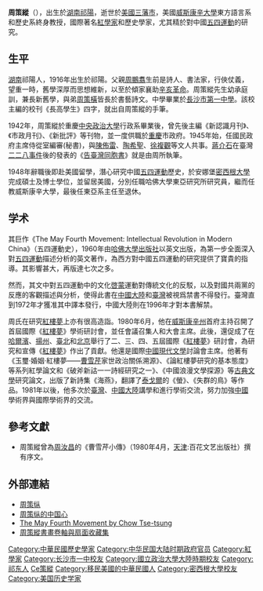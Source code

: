 {{Infobox person
| name = 周策縱
| image = 
| imagesize = 250px
| caption = 
| birth_name = 
| other_names = 
| zi = 
| hao = 
| gender = 男
| nationality = 
| birth_date = {{Birth date|1916|1|7}}
| birth_place = {{ROC-1912}}[[湖南省|湖南省]][[祁陽縣|祁陽縣]]
| death_date = {{death date and age|2007|5|7|1916|1|7}}
| death_place = {{USA}}[[三藩市|三藩市]]
| 職業 = [[歷史學家|歷史學家]]、[[紅學家|紅學家]]
}}
'''周策縱'''（{{bd|1916年|1月7日|2007年|5月7日|catIdx=Jhou周策縱}}），出生於[[湖南|湖南]][[祁陽|祁陽]]，逝世於[[美國|美國]][[三藩市|三藩市]]，美國[[威斯康辛大學|威斯康辛大學]]東方語言系和歷史系終身教授，國際著名[[紅學家|紅學家]]和歷史學家，尤其精於對中國[[五四運動|五四運動]]的研究。

==生平==
[[湖南|湖南]]祁陽人，1916年出生於祁陽。父親[[周鵬翥|周鵬翥]]生前是詩人、書法家，行俠仗義，望重一時，舊學深厚而思想維新，以至於傾家襄助[[辛亥革命|辛亥革命]]。周策縱先生幼承庭訓，兼長新舊學，與弟[[周策橫|周策橫]]皆長於書藝詩文。中學畢業於[[長沙市第一中學|長沙市第一中學]]。該校主編的校刊《長高學生》四字，就出自周策縱的手筆。

1942年，周策縱於重慶[[中央政治大學|中央政治大學]]行政系畢業後，曾先後主編《新認識月刊》、《市政月刊》、《新批評》等刊物，並一度供職於[[重慶|重慶]]市政府。1945年始，任國民政府主席侍從室編審(秘書)，與[[陳佈雷|陳佈雷]]、[[陶希聖|陶希聖]]、[[徐複觀|徐複觀]]等文人共事。[[蔣介石|蔣介石]]在臺灣[[二二八事件|二二八事件]]後的發表的《[[告臺灣同胞書|告臺灣同胞書]]》就是由周所執筆。

1948年辭職後即赴美國留學，潛心研究中國[[五四運動|五四運動]]歷史，於安娜堡[[密西根大學|密西根大學]]完成碩士及博士學位，並留居美國，分別任職哈佛大學東亞研究所研究員，繼而任教威斯康辛大學，最後任東亞系主任至退休。

==学术==
其巨作《The May Fourth Movement: Intellectual Revolution in Modern China》（五四運動史），1960年由[[哈佛大學出版社|哈佛大學出版社]]以英文出版，為第一步全面深入對[[五四運動|五四運動]]描述分析的英文著作，為西方對中國五四運動的研究提供了寶貴的指導。其影響甚大，再版達七次之多。

然而，其文中對五四運動中的文化[[啓蒙|啓蒙]]運動對傳統文化的反駁，以及對國共兩黨的反應的客觀描述與分析，使得此書在[[中國|中國大陸]]和[[臺灣|臺灣]]被視爲禁書不得發行。臺灣直到1972年才獲准其中譯本發行，中國大陸則在1996年才對本書解禁。

周氏在研究[[紅樓夢|紅樓夢]]上亦有很高造詣。1980年6月，他在[[威斯康辛州|威斯康辛州]]首府主持召開了首屆國際《[[紅樓夢|紅樓夢]]》學術研討會，並任會議召集人和大會主席。此後，還促成了在[[哈爾濱|哈爾濱]]、[[揚州|揚州]]、[[臺北|臺北]]和[[北京|北京]]舉行了二、三、四、五屆國際《[[紅樓夢|紅樓夢]]》研討會，為研究和宣傳《[[紅樓夢|紅樓夢]]》作出了貢獻。他還是國際[[中國現代文學|中國現代文學]]討論會主席。他著有《玉璽·婚姻·紅樓夢——[[曹雪芹|曹雪芹]]家世政治關係溯源》、《論紅樓夢研究的基本態度》等系列紅學論文和《破斧新詁一一詩經研究之一》、《中國浪漫文學探源》等[[古典文學|古典文學]]研究論文，出版了新詩集《海燕》，翻譯了[[泰戈爾|泰戈爾]]的《螢》、《失群的鳥》等作品。1981年以後，他多次於[[臺灣|臺灣]]、[[中國大陸|中國大陸]]講學和進行學術交流，努力加強[[中國|中國]]學術界與國際學術界的交流。

== 參考文獻 ==
*周策縱曾為[[周汝昌|周汝昌]]的《曹雪芹小傳》（1980年4月，[[天津|天津]]:百花文艺出版社）撰有序文。

==外部連結==
* [https://web.archive.org/web/20071110013432/http://www.library.hn.cn/difangwx/hxrw/xdrw/shkx/zhoucezong.htm 周策纵]
* [http://www.people.com.cn/dadi/199908/19990801012019.html 周策纵的中国心]{{Wayback|url=http://www.people.com.cn/dadi/199908/19990801012019.html |date=20200527121347 }}
* [https://web.archive.org/web/20071012024040/http://orpheus.ucsd.edu/chinesehistory/pgp/chow.htm The May Fourth Movement by Chow Tse-tsung]
* [http://collections.lib.uwm.edu/cdm/landingpage/collection/scroll 周策縱書畫卷軸與扇面收藏集]{{Wayback|url=http://collections.lib.uwm.edu/cdm/landingpage/collection/scroll |date=20170212151018 }}

{{wikiquote}}
{{wikisource}}

{{DEFAULTSORT:Jhou周策縱}}
[[Category:中華民國歷史學家|Category:中華民國歷史學家]]
[[Category:中华民国大陆时期政府官员|Category:中华民国大陆时期政府官员]]
[[Category:紅學家|Category:紅學家]]
[[Category:长沙市一中校友|Category:长沙市一中校友]]
[[Category:國立政治大學大陸時期校友|Category:國立政治大學大陸時期校友]]
[[Category:祁东人|Category:祁东人]]
[[Category:周姓|Ce策縱]]
[[Category:移民美國的中華民國人|Category:移民美國的中華民國人]]
[[Category:密西根大學校友|Category:密西根大學校友]]
[[Category:美国历史学家|Category:美国历史学家]]